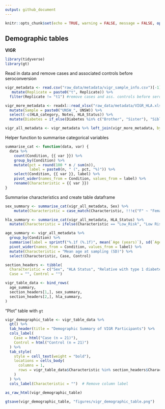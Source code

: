 ```yaml
---
output: github_document
---
```


```r
knitr::opts_chunk$set(echo = TRUE, warning = FALSE, message = FALSE, options(readr.show_col_types = FALSE))
```

## Demographic tables

**VIGR** 

```r
library(tidyverse)
library(gt)
```

Read in data and remove cases and associated controls before seroconversion 
```r
vigr_metadata <- read.csv("raw_data/metadata/vigr_sample_info.csv")[-1] %>% 
   mutate(Replicate = paste0("t", Replicate)) %>% 
  filter(Replicate != "t1") #remove cases and ass. controls before seroconversion

vigr_more_metadata <- readxl::read_xlsx("raw_data/metadata/VIGR_HLA.xlsx") %>%
  mutate(Sample = paste0("UNSW_", UNSW)) %>% 
  select(-c(HLA_category, Notes, HLA_Status)) %>% 
  mutate(Diabetes = if_else(Diabetes %in% c("Brother", "Sister"), "Sibling", Diabetes)) 

vigr_all_metadata <- vigr_metadata %>% left_join(vigr_more_metadata, by = join_by(Sample, Participant_Id, UNSW))
```

Helper function to summarise categorical variables

```r
summarise_cat <- function(data, var) {
  data %>%
    count(Condition, {{ var }}) %>%
    group_by(Condition) %>%
    mutate(pct = round(100 * n / sum(n)),
           label = paste0(n, " (", pct, "%)")) %>%
    select(Condition, {{ var }}, label) %>%
    pivot_wider(names_from = Condition, values_from = label) %>% 
    rename(Characteristic = {{ var }})
}
```

Summarise characteristics and create table dataframe 
```r
sex_summary <- summarise_cat(vigr_all_metadata, Sex) %>% 
    mutate(Characteristic = case_match(Characteristic, !!!c("F" ~ "Female", "M" ~ "Male")))

hla_summary <- summarise_cat(vigr_all_metadata, HLA_Status) %>% 
  mutate(Characteristic = ifelse(Characteristic == "Low_Risk", "Low Risk", Characteristic))

age_summary <- vigr_all_metadata %>%
  group_by(Condition) %>%
  summarise(label = sprintf("%.1f (%.1f)", mean(`Age (years)`), sd(`Age (years)`))) %>%
  pivot_wider(names_from = Condition, values_from = label) %>%
  mutate(Characteristic = "Mean age at sampling (SD)") %>%
  select(Characteristic, Case, Control)

section_headers <- tibble(
  Characteristic = c("Sex", "HLA Status", "Relative with type 1 diabetes"),
  Case = "", Control = "")

vigr_table_data <- bind_rows(
  age_summary,
  section_headers[1,], sex_summary,
  section_headers[2,], hla_summary,
)
```

"Plot" table with `gt` 
```r
vigr_demographic_table <- vigr_table_data %>%
  gt() %>%
  tab_header(title = "Demographic Summary of VIGR Participants") %>%
  cols_label(
    Case = html("Case (n = 21)"),
    Control = html("Control (n = 21)")
  ) %>%
  tab_style(
    style = cell_text(weight = "bold"),
    locations = cells_body(
      columns = 1,
      rows = vigr_table_data$Characteristic %in% section_headers$Characteristic
    )
  ) %>%
  cols_label(Characteristic = "")  # Remove column label

as_raw_html(vigr_demographic_table)
```


```r
gtsave(vigr_demographic_table, "figures/vigr_demographic_table.png")
```
